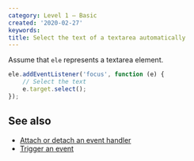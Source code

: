 ```yaml
---
category: Level 1 — Basic
created: '2020-02-27'
keywords:
title: Select the text of a textarea automatically
---
```


Assume that `ele` represents a textarea element.

```js
ele.addEventListener('focus', function (e) {
    // Select the text
    e.target.select();
});
```

## See also

-   [Attach or detach an event handler](https://phuoc.ng/collection/html-dom/attach-or-detach-an-event-handler)
-   [Trigger an event](https://phuoc.ng/collection/html-dom/trigger-an-event)
